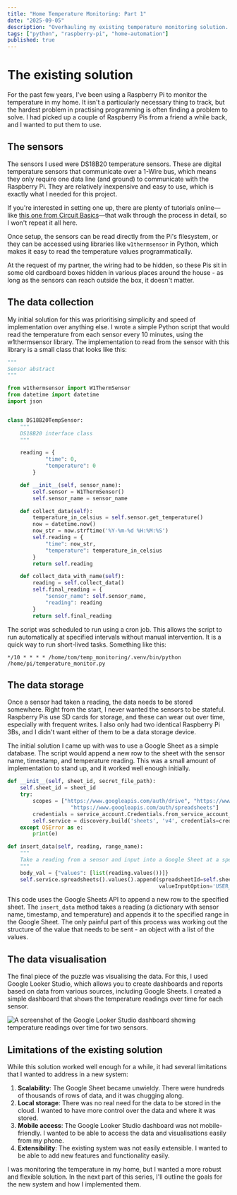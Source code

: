 ```yaml
---
title: "Home Temperature Monitoring: Part 1"
date: "2025-09-05"
description: "Overhauling my existing temperature monitoring solution. Part 1 explores the existing solution and its limitations, and outlines the goals for the new system."
tags: ["python", "raspberry-pi", "home-automation"]
published: true
---
```


# The existing solution

For the past few years, I've been using a Raspberry Pi to monitor the temperature in my home. It isn't a particularly necessary thing to track, but the hardest problem in practising programming is often finding a problem to solve. I had picked up a couple of Raspberry Pis from a friend a while back, and I wanted to put them to use.

## The sensors

The sensors I used were DS18B20 temperature sensors. These are digital temperature sensors that communicate over a 1-Wire bus, which means they only require one data line (and ground) to communicate with the Raspberry Pi. They are relatively inexpensive and easy to use, which is exactly what I needed for this project.

If you're interested in setting one up, there are plenty of tutorials online—like [this one from Circuit Basics](https://www.circuitbasics.com/raspberry-pi-ds18b20-temperature-sensor-tutorial/)—that walk through the process in detail, so I won't repeat it all here.

Once setup, the sensors can be read directly from the Pi's filesystem, or they can be accessed using libraries like `w1thermsensor` in Python, which makes it easy to read the temperature values programmatically.

At the request of my partner, the wiring had to be hidden, so these Pis sit in some old cardboard boxes hidden in various places around the house - as long as the sensors can reach outside the box, it doesn't matter.

## The data collection

My initial solution for this was prioritising simplicity and speed of implementation over anything else. I wrote a simple Python script that would read the temperature from each sensor every 10 minutes, using the w1thermsensor library. The implementation to read from the sensor with this library is a small class that looks like this:

```python
"""
Sensor abstract
"""

from w1thermsensor import W1ThermSensor
from datetime import datetime
import json


class DS18B20TempSensor:
    """
    DS18B20 interface class
    """

    reading = {
            "time": 0,
            "temperature": 0
        }

    def __init__(self, sensor_name):
        self.sensor = W1ThermSensor()
        self.sensor_name = sensor_name

    def collect_data(self):
        temperature_in_celsius = self.sensor.get_temperature()
        now = datetime.now()
        now_str = now.strftime('%Y-%m-%d %H:%M:%S')
        self.reading = {
            "time": now_str,
            "temperature": temperature_in_celsius
        }
        return self.reading

    def collect_data_with_name(self):
        reading = self.collect_data()
        self.final_reading = {
            "sensor_name": self.sensor_name,
            "reading": reading
        }
        return self.final_reading
```

The script was scheduled to run using a cron job. This allows the script to run automatically at specified intervals without manual intervention. It is a quick way to run short-lived tasks. Something like this:

```cron
*/10 * * * * /home/tom/temp_monitoring/.venv/bin/python /home/pi/temperature_monitor.py
```

## The data storage

Once a sensor had taken a reading, the data needs to be stored somewhere. Right from the start, I never wanted the sensors to be stateful. Raspberry Pis use SD cards for storage, and these can wear out over time, especially with frequent writes. I also only had two identical Raspberry Pi 3Bs, and I didn't want either of them to be a data storage device.

The initial solution I came up with was to use a Google Sheet as a simple database. The script would append a new row to the sheet with the sensor name, timestamp, and temperature reading. This was a small amount of implementation to stand up, and it worked well enough initially.

```python
def __init__(self, sheet_id, secret_file_path):
    self.sheet_id = sheet_id
    try:
        scopes = ["https://www.googleapis.com/auth/drive", "https://www.googleapis.com/auth/drive.file",
                    "https://www.googleapis.com/auth/spreadsheets"]
        credentials = service_account.Credentials.from_service_account_file(secret_file_path, scopes=scopes)
        self.service = discovery.build('sheets', 'v4', credentials=credentials)
    except OSError as e:
        print(e)

def insert_data(self, reading, range_name):
    """
    Take a reading from a sensor and input into a Google Sheet at a specified range
    """
    body_val = {"values": [list(reading.values())]}
    self.service.spreadsheets().values().append(spreadsheetId=self.sheet_id, body=body_val, range=range_name,
                                                valueInputOption='USER_ENTERED').execute()
```

This code uses the Google Sheets API to append a new row to the specified sheet. The `insert_data` method takes a reading (a dictionary with sensor name, timestamp, and temperature) and appends it to the specified range in the Google Sheet. The only painful part of this process was working out the structure of the value that needs to be sent - an object with a list of the values.

## The data visualisation

The final piece of the puzzle was visualising the data. For this, I used Google Looker Studio, which allows you to create dashboards and reports based on data from various sources, including Google Sheets. I created a simple dashboard that shows the temperature readings over time for each sensor.

![A screenshot of the Google Looker Studio dashboard showing temperature readings over time for two sensors.](/blog-post-assets/looker-studio-dashboard.png)

## Limitations of the existing solution

While this solution worked well enough for a while, it had several limitations that I wanted to address in a new system:

1. **Scalability**: The Google Sheet became unwieldy. There were hundreds of thousands of rows of data, and it was chugging along.
2. **Local storage**: There was no real need for the data to be stored in the cloud. I wanted to have more control over the data and where it was stored.
3. **Mobile access**: The Google Looker Studio dashboard was not mobile-friendly. I wanted to be able to access the data and visualisations easily from my phone.
4. **Extensibility**: The existing system was not easily extensible. I wanted to be able to add new features and functionality easily.

I was monitoring the temperature in my home, but I wanted a more robust and flexible solution. In the next part of this series, I'll outline the goals for the new system and how I implemented them.
